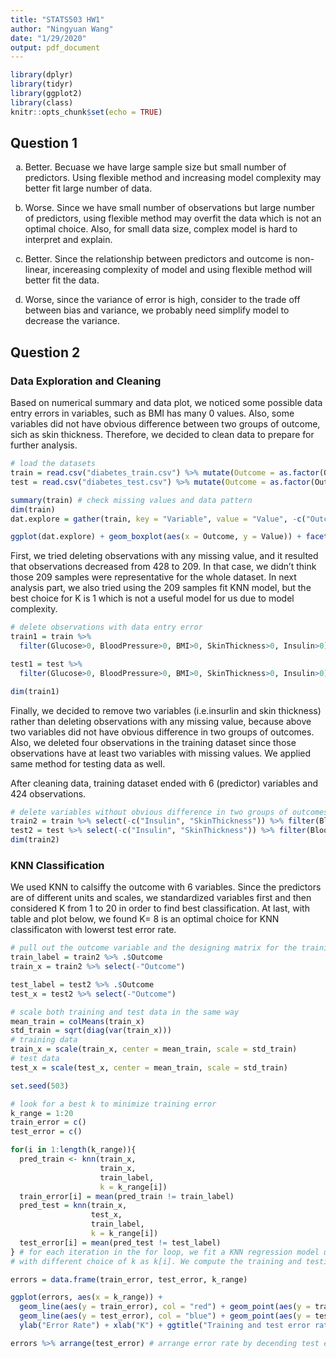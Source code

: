 ```yaml
---
title: "STATS503 HW1"
author: "Ningyuan Wang"
date: "1/29/2020"
output: pdf_document
---
```


```r
library(dplyr)
library(tidyr)
library(ggplot2)
library(class)
knitr::opts_chunk$set(echo = TRUE)
```

## Question 1
a. 
Better. Becuase we have large sample size but small number of predictors. Using flexible method and increasing model complexity may better fit large number of data. 
b. 
Worse. Since we have small number of observations but large number of predictors, using flexible method may overfit the data which is not an optimal choice. Also, for small data size, complex model is hard to interpret and explain. 


c.
Better. Since the relationship between predictors and outcome is non-linear, incereasing complexity of model and using flexible method will better fit the data.


d.
Worse, since the variance of error is high, consider to the trade off between bias and variance, we probably need simplify model to decrease the variance. 


## Question 2
### Data Exploration and Cleaning  
Based on numerical summary and data plot, we noticed some possible data entry errors in variables, such as BMI has many 0 values. Also, some variables did not have obvious difference between two groups of outcome, sich as skin thickness. Therefore, we decided to clean data to prepare for further analysis. 
```r
# load the datasets
train = read.csv("diabetes_train.csv") %>% mutate(Outcome = as.factor(Outcome))
test = read.csv("diabetes_test.csv") %>% mutate(Outcome = as.factor(Outcome))

summary(train) # check missing values and data pattern
dim(train)
dat.explore = gather(train, key = "Variable", value = "Value", -c("Outcome"))

ggplot(dat.explore) + geom_boxplot(aes(x = Outcome, y = Value)) + facet_wrap(.~Variable, scales = "free_y") + theme_minimal()
```


First, we tried deleting observations with any missing value, and it resulted that observations decreased from 428 to 209. In that case, we didn't think those 209 samples were representative for the whole dataset. In next analysis part, we also tried using the 209 samples fit KNN model, but the best choice for K is 1 which is not a useful model for us due to model complexity. 

```r
# delete observations with data entry error
train1 = train %>%
  filter(Glucose>0, BloodPressure>0, BMI>0, SkinThickness>0, Insulin>0)

test1 = test %>%
  filter(Glucose>0, BloodPressure>0, BMI>0, SkinThickness>0, Insulin>0)

dim(train1)

```


Finally, we decided to remove two variables (i.e.insurlin and skin thickness) rather than deleting observations with any missing value, because above two variables did not have obvious difference in two groups of outcomes. Also, we deleted four observations in the training dataset since those observations have at least two variables with missing values. We applied same method for testing data as well.

After cleaning data, training dataset ended with 6 (predictor) variables and 424 observations. 

```r
# delete variables without obvious difference in two groups of outcomes
train2 = train %>% select(-c("Insulin", "SkinThickness")) %>% filter(BloodPressure>0 | BMI>0)
test2 = test %>% select(-c("Insulin", "SkinThickness")) %>% filter(BloodPressure>0 | BMI>0)
dim(train2)

```


### KNN Classification
We used KNN to calsiffy the outcome with 6 variables. Since the predictors are of different units and scales, we standardized variables first and then considered K from 1 to 20 in order to find best classification. At last, with table and plot below, we found K= 8 is an optimal choice for KNN classificaton with lowerst test error rate. 


```r
# pull out the outcome variable and the designing matrix for the training and test data
train_label = train2 %>% .$Outcome 
train_x = train2 %>% select(-"Outcome")

test_label = test2 %>% .$Outcome 
test_x = test2 %>% select(-"Outcome")

```

```r
# scale both training and test data in the same way
mean_train = colMeans(train_x)
std_train = sqrt(diag(var(train_x)))
# training data
train_x = scale(train_x, center = mean_train, scale = std_train)
# test data
test_x = scale(test_x, center = mean_train, scale = std_train) 

set.seed(503)
```



```r
# look for a best k to minimize training error 
k_range = 1:20
train_error = c()
test_error = c()

for(i in 1:length(k_range)){
  pred_train <- knn(train_x, 
                    train_x, 
                    train_label, 
                    k = k_range[i])
  train_error[i] = mean(pred_train != train_label)
  pred_test = knn(train_x, 
                  test_x, 
                  train_label, 
                  k = k_range[i])
  test_error[i] = mean(pred_test != test_label)
} # for each iteration in the for loop, we fit a KNN regression model using the same dataset, 
# with different choice of k as k[i]. We compute the training and testing error rate each round.

errors = data.frame(train_error, test_error, k_range)

ggplot(errors, aes(x = k_range)) + 
  geom_line(aes(y = train_error), col = "red") + geom_point(aes(y = train_error), col = "red") +
  geom_line(aes(y = test_error), col = "blue") + geom_point(aes(y = test_error), col = "blue") +
  ylab("Error Rate") + xlab("K") + ggtitle("Training and test error rate for KNN") + theme_minimal()

errors %>% arrange(test_error) # arrange error rate by decending test error rate
``` 





